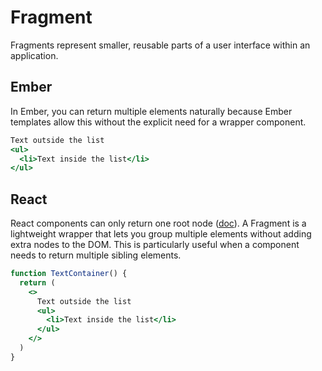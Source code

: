 # Fragment

Fragments represent smaller, reusable parts of a user interface within an application.

## Ember 

In Ember, you can return multiple elements naturally because Ember templates allow this without the explicit need for a wrapper component.

```hbs showLineNumbers
Text outside the list
<ul>
  <li>Text inside the list</li>
</ul>
```

## React 

React components can only return one root node ([doc](https://react.dev/reference/react/Fragment)). A Fragment is a lightweight wrapper that lets you group multiple elements without adding extra nodes to the DOM. This is particularly useful when a component needs to return multiple sibling elements.


```jsx showLineNumbers
function TextContainer() {
  return (
    <>
      Text outside the list
      <ul>
        <li>Text inside the list</li>
      </ul>
    </>
  )
}
```


